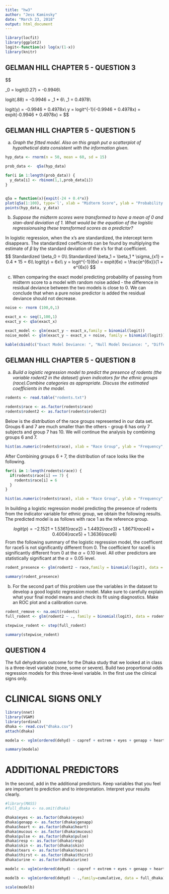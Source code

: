 ```yaml
---
title: "hw3"
author: "Jess Kaminsky"
date: "March 23, 2018"
output: html_document
---
```


```r
library(locfit)
library(ggplot2)
logit<-function(x) log(x/(1-x))
library(knitr)
```

## GELMAN HILL CHAPTER 5 - QUESTION 3

$$

\beta_0 = logit(0.27) = -0.9946\\

logit(.88) = -0.9946 + \beta_1 * 6\\
\beta_1 = 0.4978\\

logit(y) = -0.9946 + 0.4978x\\
y = logit^{-1}(-0.9946 + 0.4978x) = expit(-0.9946 + 0.4978x) = \frac{e^{-0.9946 + 0.4978x}}{1 + e^{-0.9946 + 0.4978x}}
$$

## GELMAN HILL CHAPTER 5 - QUESTION 5

(a)  *Graph the fitted model. Also on this graph put a scatterplot of hypothetical data consistent with the information given.*
```r
hyp_data <- rnorm(n = 50, mean = 60, sd = 15)

prob_data <-  q5a(hyp_data)

for(i in 1:length(prob_data)) {
  y_data[i] <- rbinom(1,1,prob_data[i])
}


q5a = function(x){expit(-24 + 0.4*x)}
plot(q5a(1:100), type='l', xlab = "Midterm Score", ylab = "Probability of Passing Course", main = "Fitted Model: Pr(pass) = expit(−24 + 0.4x)")
points(hyp_data, y_data)
```

(b)  *Suppose the midterm scores were transformed to have a mean of 0 and stan-dard deviation of 1. What would be the equation of the logistic regressionusing these transformed scores as a predictor?*

In logistic regression, when the x's are standardized, the intercept term disappears. The standardized coefficients can be found by multiplying the estimate of $\beta$ by the standard deviation of the x's for that coefficient. 
$$
Standardized \beta_0 = 0\\
Standardized \beta_1 = \beta_1 * \sigma_{x1} = 0.4 * 15 = 6\\
logit(y) = 6x\\
y = logit^{-1}(6x) = expit(6x) = \frac{e^{6x}}{1 + e^{6x}}
$$

(c) When comparing the exact model predicting probability of passing from midterm score to a model with random noise added - the difference in residual deviance between the two models is close to 0. We can conclude that when a pure noise predictor is added the residual deviance should not decrease.
```r
noise <- rnorm (100,0,1)

exact_x <- seq(1,100,1)
exact_y <- q5a(exact_x)

exact_model <- glm(exact_y ~ exact_x,family = binomial(logit))
noise_model <- glm(exact_y ~ exact_x + noise, family = binomial(logit))

kable(cbind(c("Exact Model Deviance: ", "Null Model Deviance: ", "Difference in Deviance: "), c(exact_model$deviance, noise_model$deviance, noise_model$deviance - exact_model$deviance)))

```


## GELMAN HILL CHAPTER 5 - QUESTION 8


(a)  *Build a logistic regression model to predict the presence of rodents (the variable rodent2 in the dataset) given indicators for the ethnic groups (race).Combine categories as appropriate. Discuss the estimated coefficients in the model.*

```r
rodents <- read.table("rodents.txt")

rodents$race <- as.factor(rodents$race)
rodents$rodent2 <- as.factor(rodents$rodent2)
```

Below is the distribution of the race groups represented in our data set. Groups 6 and 7 are much smaller than the others - group 6 has only 7 subjects and group 7 has 10. We will continue the analysis by combining groups 6 and 7. 

```r
hist(as.numeric(rodents$race), xlab = "Race Group", ylab = "Frequency", main = "Distribution of Race", breaks = c(0:7))
```

After Combining groups 6 + 7, the distribution of race looks like the following.
```r
for(i in 1:length(rodents$race)) {
  if(rodents$race[i] == 7) {
    rodents$race[i] = 6
  }
}

hist(as.numeric(rodents$race), xlab = "Race Group", ylab = "Frequency", main = "Distribution of Race - Combined Race 6 + 7", breaks = c(0:7))
```

In building a logistic regression model predicting the presence of rodents from the indicator variable for ethnic group, we obtain the following results. The predicted model is as follows with race 1 as the reference group.

$$
logit(p) = -2.1521 + 1.5361(race2) + 1.4492(race3) + 1.8671(race4) + 0.4004(race5) + 1.3636(race6)
$$
From the following summary of the logistic regression model, the coefficent for race5 is not significantly different from 0. The coefficient for race6 is significantly different from 0 at the $\alpha = 0.10$ level. All other predictors are statistically significant at the $\alpha = 0.05$ level.
```r
rodent_presence <- glm(rodent2 ~ race,family = binomial(logit), data = rodents)

summary(rodent_presence)
```


(b) For the second part of this problem use the variables in the dataset to develop a good logistic regression model. Make sure to carefully explain what your final model means and check its fit using diagnostics. Make an ROC plot and a calibration curve.
```r
rodent_remove <- na.omit(rodents)
full_rodent <- glm(rodent2 ~ ., family = binomial(logit), data = rodent_remove)

stepwise_rodent <- step(full_rodent)

summary(stepwise_rodent)
```

## QUESTION 4

The full dehydration outcome for the Dhaka study that we looked at in class is a three-level variable (none, some or severe). Build two proportional odds regression models for this three-level variable. In the first use the clinical signs only.


# CLINICAL SIGNS ONLY
```r
library(nnet)
library(VGAM)
library(ordinal)
dhaka <- read.csv("dhaka.csv")
attach(dhaka)

modela <- vglm(ordered(dehyd) ~ capref + extrem + eyes + genapp + heart + mucous + pulse + resp + tears + thirst + urine,family=cumulative, data = dhaka)

summary(modela)
```

# ADDITIONAL PREDICTORS
In the second, add in the additional predictors. Keep variables that you feel are important to prediction and to interpretation. Interpret your results clearly.
```r
#library(MASS)
#full_dhaka <- na.omit(dhaka)

dhaka$eyes <- as.factor(dhaka$eyes)
dhaka$genapp <- as.factor(dhaka$genapp)
dhaka$heart <- as.factor(dhaka$heart)
dhaka$mucous <- as.factor(dhaka$mucous)
dhaka$pulse <- as.factor(dhaka$pulse)
dhaka$resp <- as.factor(dhaka$resp)
dhaka$skin <- as.factor(dhaka$skin)
dhaka$tears <- as.factor(dhaka$tears)
dhaka$thirst <- as.factor(dhaka$thirst)
dhaka$urine <- as.factor(dhaka$urine)

modelc <- vglm(ordered(dehyd) ~ capref + extrem + eyes + genapp + heart + mucous + pulse + resp + tears + thirst + urine,family=cumulative, data = dhaka)

modelb <- vglm(ordered(dehyd) ~ .,family=cumulative, data = full_dhaka)

scale(modelb)
```